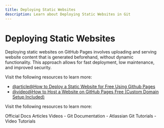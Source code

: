```yaml
---
title: Deploying Static Websites
description: Learn about Deploying Static Websites in Git
---
```


# Deploying Static Websites

Deploying static websites on GitHub Pages involves uploading and serving website content that is generated beforehand, without dynamic functionality. This approach allows for fast deployment, low maintenance, and improved security.

Visit the following resources to learn more:

- [@article@How to Deploy a Static Website for Free Using Github Pages](https://medium.com/flycode/how-to-deploy-a-static-website-for-free-using-github-pages-8eddc194853b)
- [@video@How to Host a Website on GitHub Pages Free (Custom Domain Setup Included)](https://www.youtube.com/watch?v=e5AwNU3Y2es)

Visit the following resources to learn more:

<Tabs defaultValue="official">
<TabsList>
<TabsTrigger value="official">Official Docs</TabsTrigger>
<TabsTrigger value="article">Articles</TabsTrigger>
<TabsTrigger value="video">Videos</TabsTrigger>
</TabsList>

<TabsContent value="official">
- <Link href="https://git-scm.com/docs">Git Documentation</Link>
</TabsContent>
<TabsContent value="article">
- <Link href="https://www.atlassian.com/git/tutorials">Atlassian Git Tutorials</Link>
</TabsContent>
<TabsContent value="video">
- <Link href="https://www.youtube.com/results?search_query=git+deploying-static-websites+tutorial">Video Tutorials</Link>
</TabsContent>
</Tabs>

<Outlet path="5-github/basics/deploying-static-websites" />

